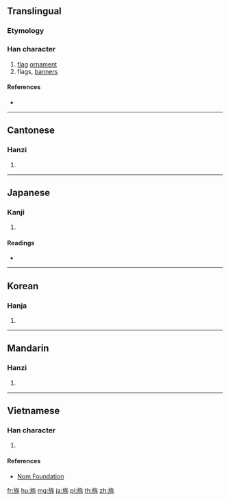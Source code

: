 ==Translingual==

===Etymology===
{{Han compound|㫃|𣎵|c1=s|c2=p|ls=psc}}

===Han character===
{{Han char|rn=70|rad=方|as=06|sn=10|four=08227|canj=YSOJB|ids=⿸⿰方𠂉巿}}

# [[flag]] [[ornament]]
# flags, [[banner]]s

====References====
* {{Han ref|kx=0483.080|dkj=13646|dj=0845.040|hdz=32177.030|uh=65C6|ud=26054|bh=D1CF|bd=53711}}

----

==Cantonese==

===Hanzi===
{{yue-hanzi|jyut=[[pui3]]|y=pui3}}

# {{defn|lang=yue|sort=方06}}

----

==Japanese==

===Kanji===
{{ja-kanji|grade=|rs=方06}}

# {{defn|lang=ja|sort=方06}}

====Readings====
* {{ja-readings|on=[[はい]] (hai)|kun=[[はた]] (hata)}}

----

==Korean==

===Hanja===
{{ko-hanja|hangeul=패|eumhun=|rv=pae|mr=p'ae|y=phay}}

# {{defn|lang=ko|sort=方06}}

----

==Mandarin==

===Hanzi===
{{cmn-hanzi|pin=[[pèi]] ([[pei4]])|wg=p'ei<sup>4</sup>}}

# {{defn|lang=cmn|sort=方06}}

----

==Vietnamese==

===Han character===
{{vi-readings|rs=方06|hanviet=bái}}

# {{defn|lang=vi|sort=方06}}

====References====
* [http://nomfoundation.org/common/nom_details.php?codepoint=65c6 Nom Foundation]

[[fr:旆]]
[[hu:旆]]
[[mg:旆]]
[[ja:旆]]
[[pl:旆]]
[[th:旆]]
[[zh:旆]]